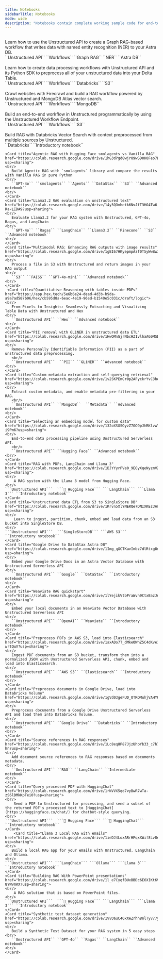 ```yaml
---
title: Notebooks
sidebarTitle: Notebooks
mode: wide
description: "Notebooks contain complete working sample code for end-to-end solutions."
---
```


<CardGroup cols={2}>
    <Card title="Building Graph-Based RAG Applications" href="https://colab.research.google.com/drive/1z-eJPqQEFoZKx7hgi6uq0cbkF44JszlZ?usp=sharing">
    <br/>
       Learn how to use the Unstructured API to create a Graph RAG-based workflow that writes data with named entity recognition (NER) to your Astra DB.
    <br/>
       ``Unstructured API`` ``Workflows`` ``Graph RAG`` ``NER`` ``Astra DB``
    <br/>
    </Card>
    <Card title="Getting Started with Unstructured API and Delta Tables in Databricks" href="https://colab.research.google.com/drive/1ujLZoLx0ai0GAjvr9Xmze4UReZjKa8cU?usp=sharing">
    <br/>
       Learn how to create data processing workflows with Unstructured API and its Python SDK to preprocess all of your unstructured data into your Delta Table.
    <br/>
       ``Unstructured API`` ``Workflows`` ``Databricks`` ``S3``
    <br/>
    </Card>
   <Card title="RAG for Online Documentation" href="https://colab.research.google.com/drive/1F1LkM_HwuwruQb5rwsK5Fj_up15hHeLi?usp=sharing">
    <br/>
       Crawl websites with Firecrawl and build a RAG workflow powered by Unstructured and MongoDB Atlas vector search.
    <br/>
       ``Unstructured API`` ``Workflows`` ``MongoDB``
    <br/>
    </Card>
    <Card title="Unstructured Workflow Endpoint Quickstart" href="https://colab.research.google.com/drive/13f5C9WtUvIPjwJzxyOR3pNJ9K9vnF4ww">
    <br/>
       Build an end-to-end workflow in Unstructured programmatically by using the Unstructured Workflow Endpoint.
    <br/>
       ``Unstructured API`` ``Workflows`` ``S3``
    <br/>
    </Card>
    <Card title="RAG with Databricks Vector Search with Context from Multiple Sources" href="https://colab.research.google.com/drive/1ZsrqYVhBAqsr6L98xlVjTZltMzNi_P3o?usp=sharing">
    <br/>
       Build RAG with Databricks Vector Search with context preprocessed from multiple sources by Unstructured.
    <br/>
       ``Databricks`` ``Introductory notebook``
    <br/>
    </Card>

    <Card title="Agentic RAG with Hugging Face smolagents vs Vanilla RAG" href="https://colab.research.google.com/drive/1hG3dPgd8wjrO9wSD0K0Feo7EY1iXqrEN?usp=sharing">
    <br/>
       Build Agentic RAG with `smolagents` library and compare the results with Vanilla RAG in pure Python
    <br/>
       ``GPT-4o`` ``smolagents`` ``Agents`` ``DataStax`` ``S3`` ``Advanced notebook``
    <br/>
    </Card>
    <Card title="LLama3.2 RAG evaluation on unstructured text" href="https://colab.research.google.com/drive/14y3QOmhetk6NvJfT3HO4Tw6-Ra-LIDA9?usp=sharing">
    <br/>
       Evaluate Llama3.2 for your RAG system with Unstructured, GPT-4o, Ragas, and LangChain
    <br/>
       ``GPT-4o`` ``Ragas`` ``LangChain`` ``Llama3.2`` ``Pinecone`` ``S3`` ``Advanced notebook`` 
    <br/>
    </Card>
    <Card title="Multimodal RAG: Enhancing RAG outputs with image results" href="https://colab.research.google.com/drive/1gBI67HKyepmpAzf0T5yWwBwIqVXK1Ea_?usp=sharing">
    <br/>
       Process a file in S3 with Unstructured and return images in your RAG output
    <br/>
       ``S3`` ``FAISS`` ``GPT-4o-mini`` ``Advanced notebook``
    <br/>
    </Card>
     <Card title="Quantitative Reasoning with tables inside PDFs" href="https://app.hex.tech/5e6b6e24-dead-4d3b-b9da-a9a7ad587b96/hex/cb595d8a-6eac-4e19-96ed-b1540e5c031c/draft/logic">
    <br/>
       From Pixels to Insights: Seamlessly Extracting and Visualizing Table Data with Unstructured and Hex
    <br/>
       ``Unstructured API`` ``Hex`` ``Advanced notebook``
    <br/>
    </Card>
    <Card title="PII removal with GLiNER in unstructured data ETL" href="https://colab.research.google.com/drive/1HwOMnGjrNbcHZ1vlhaAG0MSDBcwQfexF?usp=sharing">
    <br/>
       Remove Personally Identifiable Information (PII) as a part of unstructured data preprocessing.
       <br/>
       ``Unstructured API``  ``PII`` ``GLiNER`` ``Advanced notebook``
    <br/>
    </Card>
    <Card title="Custom metadata extraction and self-querying retrieval" href="https://colab.research.google.com/drive/1v2SKPEmCr0p2AFyckrYvC3heYKyKff_t?usp=sharing">
    <br/>
       Extract custom metadata, and enable metadata pre-filtering in your RAG.
       <br/>
       ``Unstructured API`` ``MongoDB``  ``Metadata`` ``Advanced notebook``
    <br/>
    </Card>
    <Card title="Selecting an embedding model for custom data" href="https://colab.research.google.com/drive/132oXSGSOyzZ7GO9pJhRKlvwY4F-i9Pm6?usp=sharing">
    <br/>
       End-to-end data processing pipeline using Unstructured Serverless API.
       <br/>
       ``Unstructured API`` ``Hugging Face`` ``Advanced notebook``
    <br/>
    </Card>
    <Card title="RAG with PDFs, LangChain and Llama 3" href="https://colab.research.google.com/drive/1BJYYyrPVe0_9EGyXqeNyzmVZDrCRZwsg?usp=sharing">
    <br/>
        A RAG system with the Llama 3 model from Hugging Face. 
    <br/>
    ```Unstructured API```  ```🤗 Hugging Face``` ```LangChain``` ```Llama 3``` ``Introductory notebook``
    </Card>
    <Card title="Unstructured data ETL from S3 to SingleStore DB" href="https://colab.research.google.com/drive/1Krvn5XlYNERQe7DNIXKEz3AmESJdABLF?usp=sharing">
    <br/>
        Learn to ingest, partition, chunk, embed and load data from an S3 bucket into SingleStore DB.
    <br/>
    ```Unstructured API```  ```SingleStoreDB``` ```AWS S3``` ``Introductory notebook``
    </Card>
    <Card title="Google Drive to DataStax Astra DB" href="https://colab.research.google.com/drive/1Img_qGCTKavImbz7dlRtxg8mNUjiWjJT?usp=sharing">
    <br/>
       Embed your Google Drive Docs in an Astra Vector Database with Unstructured Serverless API
    <br/>
       ``Unstructured API`` ``Google`` ``DataStax`` ``Introductory notebook``
    <br/>
    </Card>
    <Card title="Weaviate RAG quickstart" href="https://colab.research.google.com/drive/1lYejikVtbPraWvh9CtxBazJuXKuJ38wu?usp=sharing">
    <br/>
       Embed your local documents in an Weaviate Vector Database with Unstructured Serverless API 
    <br/>
       ``Unstructured API`` ``OpenAI`` ``Weaviate`` ``Introductory notebook``
    <br/>
    </Card>
    <Card title="Preprocess PDFs in AWS S3, load into Elasticsearch" href="https://colab.research.google.com/drive/1axADo7T_dMkeOWnZ5C4dKve16-wrtQuV?usp=sharing">
    <br/>
       Ingest PDF documents from an S3 bucket, transform them into a normalized JSON with Unstructured Serverless API, chunk, embed and load into Elasticsearch.
    <br/>
       ``Unstructured API`` ``AWS S3`` ``Elasticsearch`` ``Introductory notebook``
    <br/>
    </Card>
    <Card title="Preprocess documents in Google Drive, load into Databricks Volume" href="https://colab.research.google.com/drive/1gVd03geFUD_OTROMuhjVAHYQvgVbViq7?usp=sharing">
    <br/>
       Preprocess documents from a Google Drive Unstructured Serverless API and load them into Databricks Volume.
    <br/>
       ``Unstructured API`` ``Google Drive`` ``Databricks`` ``Introductory notebook``
    <br/>
    </Card>
    <Card title="Source references in RAG responses" href="https://colab.research.google.com/drive/1Lc8eq8P87JjzUhbYb33_c7h7njsWb-hn?usp=sharing">
    <br/>
       Add document source references to RAG responses based on documents metadata.
    <br/>
       ``Unstructured API`` ``RAG`` ``LangChain`` ``Intermediate notebook``
    <br/>
    </Card>
    <Card title="Query processed PDF with HuggingChat" href="https://colab.research.google.com/drive/1rNVVX5qo7vyBwR7wTa-zS6lDMkKpTei0?usp=sharing">
    <br/>
        Send a PDF to Unstructured for processing, and send a subset of the returned PDF's processed text to [HuggingChat](https://huggingface.co/chat/) for chatbot-style querying.
    <br/>
    ```Unstructured API```  ```🤗 Hugging Face``` ```🤗 HuggingChat``` ``Introductory notebook``
    </Card>
        <Card title="Llama 3 Local RAG with emails" href="https://colab.research.google.com/drive/1ieDJ4LoxARrHFqxXWif8Lv8e8aZTgmtH?usp=sharing">
    <br/>
       Build a local RAG app for your emails with Unstructured, LangChain and Ollama.
    <br/>
    ```Unstructured API``` ```LangChain``` ```Ollama``` ```Llama 3``` ``Introductory notebook``
    </Card>
    <Card title="Building RAG With PowerPoint presentations" href="https://colab.research.google.com/drive/1l_e7CyqfBUxBBDc6E6XIKtKV-8YWvmRX?usp=sharing">
    <br/>
        A RAG solution that is based on PowerPoint files.
    <br/>
    ```Unstructured API```  ```🤗 Hugging Face``` ```LangChain``` ```Llama 3``` ``Introductory notebook``
    </Card>
    <Card title="Synthetic test dataset generation" href="https://colab.research.google.com/drive/1VvOauC46xXeZrhh8nlTyv77yvoroMQjr?usp=sharing">
    <br/>
       Build a Synthetic Test Dataset for your RAG system in 5 easy steps
    <br/>
       ``Unstructured API`` ``GPT-4o`` ``Ragas`` ``LangChain`` ``Advanced notebook``
    <br/>
    </Card>
    
</CardGroup>


